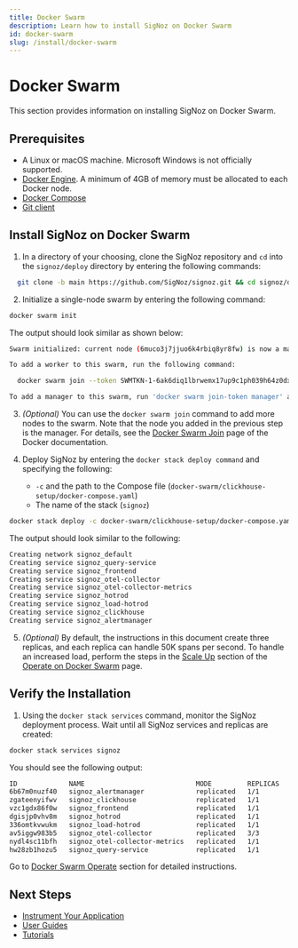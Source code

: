 ```yaml
---
title: Docker Swarm
description: Learn how to install SigNoz on Docker Swarm
id: docker-swarm
slug: /install/docker-swarm
---
```

# Docker Swarm

This section provides information on installing SigNoz on Docker Swarm.

## Prerequisites


- A Linux or macOS machine. Microsoft Windows is not officially supported.
- [Docker Engine](https://docs.docker.com/get-docker/). A minimum of 4GB of memory
must be allocated to each Docker node.
- [Docker Compose](https://docs.docker.com/compose/install/)
- [Git client](https://desktop.github.com/)

## Install SigNoz on Docker Swarm
    
1. In a directory of your choosing, clone the SigNoz repository and `cd` into the `signoz/deploy` directory by entering the following commands:
  ```bash
    git clone -b main https://github.com/SigNoz/signoz.git && cd signoz/deploy/
  ```


2. Initialize a single-node swarm by entering the following command:
  ```bash
  docker swarm init
  ```

  The output should look similar as shown below:

  ```bash
  Swarm initialized: current node (6muco3j7jjuo6k4rbiq8yr8fw) is now a manager.

  To add a worker to this swarm, run the following command:

    docker swarm join --token SWMTKN-1-6ak6diq1lbrwemx17up9c1ph039h64z0dxksjxv647qnqrd290-4tt6q22dd462p4lf2n6bqbnt4 192.168.65.3:2377

  To add a manager to this swarm, run 'docker swarm join-token manager' and follow the instructions.
  ```

3. _(Optional)_ You can use the `docker swarm join` command to add more nodes to the swarm. Note that the node you added in the previous step is the manager. For details, see the [Docker Swarm Join](https://docs.docker.com/engine/reference/commandline/swarm_join/) page of the Docker documentation.

4. Deploy SigNoz by entering the `docker stack deploy command` and specifying the following:
   - `-c` and the path to the Compose file (`docker-swarm/clickhouse-setup/docker-compose.yaml`)
   - The name of the stack (`signoz`)
  ```bash
docker stack deploy -c docker-swarm/clickhouse-setup/docker-compose.yaml signoz
  ```
  
  The output should look similar to the following:

  ```bash
  Creating network signoz_default
  Creating service signoz_query-service
  Creating service signoz_frontend
  Creating service signoz_otel-collector
  Creating service signoz_otel-collector-metrics
  Creating service signoz_hotrod
  Creating service signoz_load-hotrod
  Creating service signoz_clickhouse
  Creating service signoz_alertmanager
  ```

5. _(Optional)_ By default, the instructions in this document create three replicas, and each replica can handle 50K spans per second. To handle an increased load, perform the steps in the [Scale Up](/docs/operate/docker-swarm/#scale-up) section of the [Operate on Docker Swarm](/docs/operate/docker-swarm/) page.

## Verify the Installation

1. Using the `docker stack services` command, monitor the SigNoz deployment process. Wait until all SigNoz services and replicas are created:

  ```bash
docker stack services signoz
  ```

  You should see the following output:

  ```bash
  ID             NAME                            MODE         REPLICAS   IMAGE                                          PORTS
  6b67m0nuzf40   signoz_alertmanager             replicated   1/1        signoz/alertmanager:0.23.0-0.1
  zgateenyifwv   signoz_clickhouse               replicated   1/1        yandex/clickhouse-server:21.12.3.32
  vzc1gdx86f0w   signoz_frontend                 replicated   1/1        signoz/frontend:0.8.0                          *:3301->3301/tcp
  dgisjp0vhv8m   signoz_hotrod                   replicated   1/1        jaegertracing/example-hotrod:1.30
  336omtkvwukm   signoz_load-hotrod              replicated   1/1        grubykarol/locust:1.2.3-python3.9-alpine3.12
  av5iggw983b5   signoz_otel-collector           replicated   3/3        signoz/otelcontribcol:0.43.0-0.1               *:4317-4318->4317-4318/tcp
  nydl4sc11bfh   signoz_otel-collector-metrics   replicated   1/1        signoz/otelcontribcol:0.43.0-0.1
  hw28zb1hozu5   signoz_query-service            replicated   1/1        signoz/query-service:0.8.0                     *:8080->8080/tcp
  ```

Go to [Docker Swarm Operate](/docs/operate/docker-swarm) section for detailed instructions.

## Next Steps

- [Instrument Your Application](/docs/instrumentation/overview)
- [User Guides](/docs/userguide/overview/)
- [Tutorials](/docs/tutorials/)
